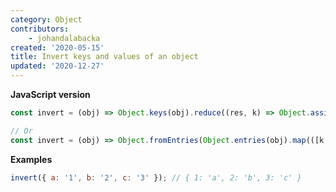 ```yaml
---
category: Object
contributors:
    - johandalabacka
created: '2020-05-15'
title: Invert keys and values of an object
updated: '2020-12-27'
---
```


**JavaScript version**

```js
const invert = (obj) => Object.keys(obj).reduce((res, k) => Object.assign(res, { [obj[k]]: k }), {});

// Or
const invert = (obj) => Object.fromEntries(Object.entries(obj).map(([k, v]) => [v, k]));
```

**Examples**

```js
invert({ a: '1', b: '2', c: '3' }); // { 1: 'a', 2: 'b', 3: 'c' }
```
